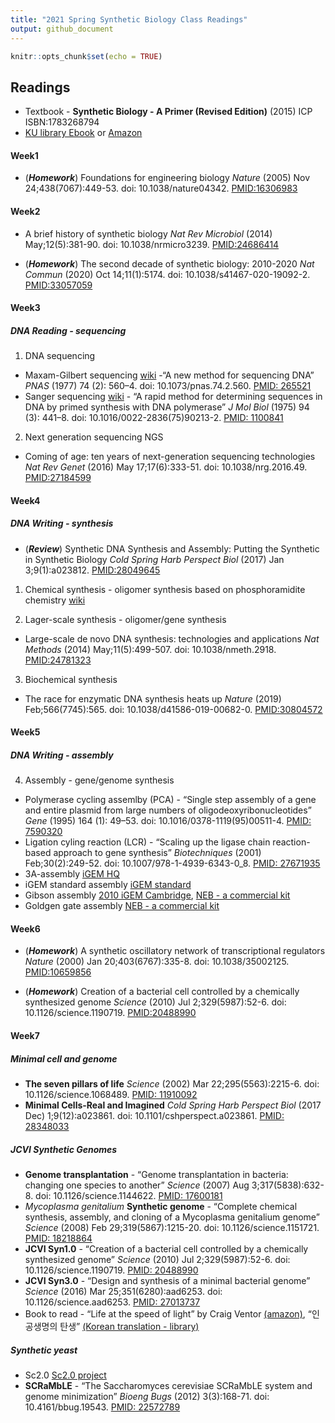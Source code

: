 ```yaml
---
title: "2021 Spring Synthetic Biology Class Readings"
output: github_document
---
```


```r
knitr::opts_chunk$set(echo = TRUE)
```

## Readings

* Textbook - __Synthetic Biology - A Primer (Revised Edition)__ (2015) ICP ISBN:1783268794 
* [KU library Ebook](https://library.korea.ac.kr/datause/ebook/ebook-search-a/?fi1=&q1=synthetic%20biology%20a%20primer) or [Amazon](https://www.amazon.com/Synthetic-Biology-Revised-Geoff-Baldwin/dp/1783268794)

#### Week1
* (**_Homework_**) Foundations for engineering biology _Nature_ (2005) Nov 24;438(7067):449-53. doi: 10.1038/nature04342. [PMID:16306983](https://pubmed.ncbi.nlm.nih.gov/16306983/)

#### Week2
* A brief history of synthetic biology _Nat Rev Microbiol_ (2014) May;12(5):381-90. doi: 10.1038/nrmicro3239. [PMID:24686414](https://pubmed.ncbi.nlm.nih.gov/24686414/)

* (**_Homework_**) The second decade of synthetic biology: 2010-2020
_Nat Commun_ (2020) Oct 14;11(1):5174. doi: 10.1038/s41467-020-19092-2. [PMID:33057059](https://pubmed.ncbi.nlm.nih.gov/33057059/)


#### Week3
##### _DNA Reading_ - sequencing
1. DNA sequencing
* Maxam-Gilbert sequencing [wiki](https://en.wikipedia.org/wiki/Maxam%E2%80%93Gilbert_sequencing) -"A new method for sequencing DNA" _PNAS_ (1977) 74 (2): 560–4. doi: 10.1073/pnas.74.2.560. [PMID: 265521](https://pubmed.ncbi.nlm.nih.gov/265521)
* Sanger sequencing [wiki](https://en.wikipedia.org/wiki/Sanger_sequencing) - "A rapid method for determining sequences in DNA by primed synthesis with DNA polymerase" _J Mol Biol_ (1975) 94 (3): 441–8. doi: 10.1016/0022-2836(75)90213-2. [PMID: 1100841](https://pubmed.ncbi.nlm.nih.gov/1100841)

2. Next generation sequencing NGS
* Coming of age: ten years of next-generation sequencing technologies _Nat Rev Genet_ (2016) May 17;17(6):333-51. doi: 10.1038/nrg.2016.49. [PMID:27184599](https://pubmed.ncbi.nlm.nih.gov/27184599/)


#### Week4
##### _DNA Writing_ - synthesis

* (**_Review_**) Synthetic DNA Synthesis and Assembly: Putting the Synthetic in Synthetic Biology
_Cold Spring Harb Perspect Biol_ (2017) Jan 3;9(1):a023812. [PMID:28049645](https://pubmed.ncbi.nlm.nih.gov/28049645/)

1. Chemical synthesis - oligomer synthesis based on phosphoramidite chemistry [wiki](https://en.wikipedia.org/wiki/Oligonucleotide_synthesis)

2. Lager-scale synthesis - oligomer/gene synthesis
* Large-scale de novo DNA synthesis: technologies and applications _Nat Methods_ (2014) May;11(5):499-507. doi: 10.1038/nmeth.2918. [PMID:24781323](https://pubmed.ncbi.nlm.nih.gov/24781323/)

3. Biochemical synthesis
* The race for enzymatic DNA synthesis heats up _Nature_ (2019) Feb;566(7745):565. doi: 10.1038/d41586-019-00682-0. [PMID:30804572](https://pubmed.ncbi.nlm.nih.gov/30804572/)

#### Week5
##### _DNA Writing_ - assembly
4. Assembly - gene/genome synthesis

* Polymerase cycling assemlby (PCA) - "Single step assembly of a gene and entire plasmid from large numbers of oligodeoxyribonucleotides" _Gene_ (1995) 164 (1): 49–53. doi: 10.1016/0378-1119(95)00511-4. [PMID: 7590320](https://pubmed.ncbi.nlm.nih.gov/7590320)
* Ligation cyling reaction (LCR) - "Scaling up the ligase chain reaction-based approach to gene synthesis" _Biotechniques_ (2001) Feb;30(2):249-52. doi: 10.1007/978-1-4939-6343-0_8. [PMID: 27671935](https://pubmed.ncbi.nlm.nih.gov/27671935/)
* 3A-assembly [iGEM HQ](http://parts.igem.org/Assembly:3A_Assembly)
* iGEM standard assembly [iGEM standard](http://parts.igem.org/Help:Assembly)
* Gibson assembly [2010 iGEM Cambridge](http://2010.igem.org/Team:Cambridge/Gibson/Introduction), [NEB - a commercial kit](https://international.neb.com/applications/cloning-and-synthetic-biology/dna-assembly-and-cloning/gibson-assembly)
* Goldgen gate assembly [NEB - a commercial kit](https://international.neb.com/applications/cloning-and-synthetic-biology/dna-assembly-and-cloning/golden-gate-assembly)

#### Week6
* (**_Homework_**) A synthetic oscillatory network of transcriptional regulators _Nature_ (2000) Jan 20;403(6767):335-8. doi: 10.1038/35002125. [PMID:10659856](https://pubmed.ncbi.nlm.nih.gov/10659856/)

* (**_Homework_**) Creation of a bacterial cell controlled by a chemically synthesized genome _Science_ (2010) Jul 2;329(5987):52-6. doi: 10.1126/science.1190719. [PMID:20488990](https://pubmed.ncbi.nlm.nih.gov/20488990/)


#### Week7
##### Minimal cell and genome
* __The seven pillars of life__ _Science_ (2002) Mar 22;295(5563):2215-6. doi: 10.1126/science.1068489. [PMID: 11910092](https://pubmed.ncbi.nlm.nih.gov/11910092/)
* __Minimal Cells-Real and Imagined__ _Cold Spring Harb Perspect Biol_ (2017 Dec) 1;9(12):a023861. doi: 10.1101/cshperspect.a023861. [PMID: 28348033](https://pubmed.ncbi.nlm.nih.gov/28348033/)

##### JCVI Synthetic Genomes
* __Genome transplantation__ - "Genome transplantation in bacteria: changing one species to another" _Science_ (2007) Aug 3;317(5838):632-8. doi: 10.1126/science.1144622. [PMID: 17600181](https://pubmed.ncbi.nlm.nih.gov/17600181/)
* _Mycoplasma genitalium_ __Synthetic genome__ - "Complete chemical synthesis, assembly, and cloning of a Mycoplasma genitalium genome" _Science_ (2008) Feb 29;319(5867):1215-20. doi: 10.1126/science.1151721. [PMID: 18218864](https://pubmed.ncbi.nlm.nih.gov/18218864/)
* __JCVI Syn1.0__ - "Creation of a bacterial cell controlled by a chemically synthesized genome" _Science_ (2010) Jul 2;329(5987):52-6. doi: 10.1126/science.1190719. [PMID: 20488990](https://pubmed.ncbi.nlm.nih.gov/20488990/)
* __JCVI Syn3.0__ - "Design and synthesis of a minimal bacterial genome" _Science_ (2016) Mar 25;351(6280):aad6253. doi: 10.1126/science.aad6253.
[PMID: 27013737](https://pubmed.ncbi.nlm.nih.gov/27013737/)
* Book to read - "Life at the speed of light" by Craig Ventor [(amazon)](https://www.amazon.com/Life-Speed-Light-Double-Digital-ebook/dp/B00C1N5WRK), "인공생명의 탄생" [(Korean translation - library)](https://library.korea.ac.kr/main-search-result/?q=%EC%9D%B8%EA%B3%B5%EC%83%9D%EB%AA%85%EC%9D%98+%ED%83%84%EC%83%9D+%3A+%ED%95%A9%EC%84%B1%EC%83%9D%EB%AC%BC%ED%95%99%EC%9D%80+%EC%96%B4%EB%96%BB%EA%B2%8C+%EC%9D%B8%EA%B3%B5%EC%83%9D%EB%AA%85%EC%9D%84+%EB%A7%8C%EB%93%A4%EC%97%88%EB%8A%94%EA%B0%80)

##### Synthetic yeast
* Sc2.0 [Sc2.0 project](http://syntheticyeast.org/sc2-0/)
* __SCRaMbLE__ - "The Saccharomyces cerevisiae SCRaMbLE system and genome minimization" _Bioeng Bugs_ (2012) 3(3):168-71. doi: 10.4161/bbug.19543. [PMID: 22572789](https://pubmed.ncbi.nlm.nih.gov/22572789/)

